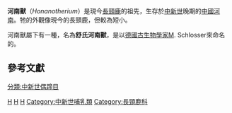 {{Speciesbox 
| taxon = Honanotherium schlosseri
| image = Honanotheriums schlosseri.JPG
| fossil_range = 晚[[中新世|中新世]]
| status = fossil
| authority = [[步林|Bohlin]], 1927
| subdivision_ranks = Species
| subdivision =
* 舒氏河南獸 ''H. schlosseri'' <small>[[步林|Bohlin]], 1927</small>
* ''H. bernori''  <small>Solounias & Danowitz, 2016</small><ref name=sd>Nikos Solounias and Melinda Danowitz (2016). "The Giraffidae of Maragheh and the identification of a new species of Honanotherium". Palaeobiodiversity and Palaeoenvironments. in press. doi:10.1007/s12549-016-0230-7.</ref>
}}
'''河南獸'''（''Honanotherium''）是現今[[長頸鹿|長頸鹿]]的祖先，生存於[[中新世|中新世]]晚期的[[中國|中國]][[河南|河南]]。牠的外觀像現今的長頸鹿，但較為短小。

河南獸屬下有一種，名為'''舒氏河南獸'''，是以[[德國|德國]][[古生物學家|古生物學家]]M. Schlosser來命名的。

== 參考文獻 ==
{{reflist}}
{{長頸鹿科}}
{{Taxonbar}}

[[Category:河南獸屬|H]]
[[Category:古動物|H]]
[[Category:1927年描述的动物|H]]
[[Category:中新世哺乳類|Category:中新世哺乳類]]
[[Category:長頸鹿科|Category:長頸鹿科]]
[[分類:中新世偶蹄目|分類:中新世偶蹄目]]